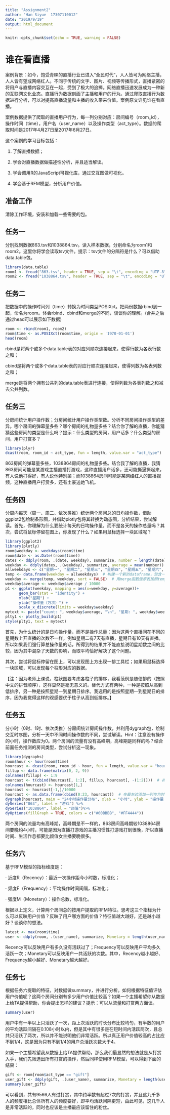 ```yaml
---
title: "Assignment2"
author: "Han Siyue  17307110012"
date: "2019/9/19"
output: html_document
---
```


```r
knitr::opts_chunk$set(echo = TRUE, warning = FALSE)
```

# 谁在看直播

案例背景：如今，饱受青睐的直播行业已进入“全民时代”，人人皆可为网络主播，人人皆有望成网络红人。不同于传统的文字、图片、视频等传播形式，直播紧密的将用户与直播内容交互在一起，受到了极大的追捧。网络直播迅速发展成为一种新的互联网文化业态。直播行为数据刻画了主播和用户的行为。通过爬取直播行为数据进行分析，可以对提高直播流量和主播的收入带来价值。案例原文详见谁在看直播。

案例数据提供了爬取的直播用户行为，每一列分别对应：房间编号（room_id），操作时间（time），用户名（user_name）以及操作类型（act_type）。数据的爬取时间是2017年4月27日至2017年6月27日。

这个案例的学习目标包括：

1. 了解直播数据；

2. 学会对直播数据做描述性分析，并且适当解读。

3. 学会调用R的JavaScript可视化库，通过交互图做可视化。

4. 学会基于RFM模型，分析用户价值。

## 准备工作

清除工作环境，安装和加载一些需要的包。

## 任务一

分别找到数据863.tsv和1038864.tsv。读入样本数据，分别命名为room1和room2。这里你将学会读取tsv文件。提示：tsv文件的分隔符是什么？可以借助data.table包。

```r
library(data.table)
room1 <- fread("863.tsv", header = TRUE, sep = "\t", encoding = "UTF-8")
room2 <- fread("1038864.tsv", header = TRUE, sep = "\t", encoding = "UTF-8")
```

## 任务二

把数据中的操作时间列（time）转换为时间类型POSIXct。把两份数据rbind到一起，命名为room。体会rbind、cbind和merge的不同，谈谈你的理解。(合并之后通过head可以展示如下数据)

```r
room <- rbind(room1, room2)
room$time <- as.POSIXct(room$time, origin = '1970-01-01')
head(room)
```

rbind是将两个或多个data.table表的对应列顺次连接起来，使得行数为各表行数之和；

cbind是将两个或多个data.table表的对应行顺次连接起来，使得列数为各表列数之和；

merge是将两个拥有公共列的data.table表进行连接，使得列数为各表列数之和减去公共列数。

## 任务三

分房间统计用户操作数；分房间统计用户操作类型数。分析不同房间操作类型的差异。哪个房间的弹幕量多些？哪个房间的礼物量多些？结合你了解的直播，你能猜猜这些房间的类型是什么吗？提示：什么类型的房间，用户话多？什么类型的房间，用户打赏多？

```r
library(plyr)
dcast(room, room_id ~ act_type, fun = length, value.var = "act_type")
```

863房间的弹幕量多些，1038864房间的礼物量多些。结合我了解的直播，我猜863房间可能是某游戏主播直播打游戏，这种直播用户话多，还可能撕逼撕起来，有人说他打得好，有人说他特别菜；而1038864房间可能是某网络红人的直播视频，这种直播用户打赏多，还有土豪送她飞机。

## 任务四

分周内每天（周一、周二、依次类推）统计两个房间总的日均操作数，借助ggplot2包绘制条形图，并借助plotly包将其转换为动态图，分析结果，尝试解读。首先，你理解为什么要统计每天的日均操作量，而不是各天的操作总量吗？其次，尝试将鼠标停留在图上，你发现了什么？如果用鼠标选择一块区域呢？

```r
library(ggplot2)
library(plotly)
room$weekday <- weekdays(room$time)
room$date <- as.Date((room$time))
dates <- ddply(room, .(date, weekday), summarize, number = length(date))  # 先按照日期计数操作数
weekday <- ddply(dates, .(weekday), summarize, average = mean(number))  # 然后按照星期几取日平均
allweekdays <- c("星期一", "星期二", "星期三", "星期四", "星期五", "星期六", "星期日")
temp <- data.frame(weekday = allweekdays)  # 构建一个新的dataframe，包含一列从星期一到星期日
weekday <- merge(temp, weekday, sort = FALSE)  # 用merge函数使原表按照temp的weekday列排序
weekday$average <- weekday$average / 10000
p1 <- ggplot(weekday, mapping = aes(x=weekday, y=average))+
      geom_bar(stat = "identity") + 
      xlab("星期") +
      ylab("操作量（万次）") +
      scale_x_discrete(limits = weekday$weekday)
mytext <- paste("count: ", weekday$average, "\n", "星期: ", weekday$weekday, "\n", "日均操作量/10000: ", weekday$average)  # 定义plotly图中每个柱子上标签显示的内容
plty1 <- plotly_build(p1)
style(plty1, text = mytext)
```

首先，为什么统计的是日均操作量，而不是操作总量：因为这两个直播间在不同的星期数上开直播的次数不一样，例如星期二有7天有直播，星期日有10天有直播。所以如果我们强行算总操作量的话，所得到的结果并不能直接说明星期数之间的比较，因为其中混杂了天数的影响，而取平均恰好解决了这个问题。

其次，尝试将鼠标停留在图上，可以发现图上方出现一排工具栏；如果用鼠标选择一块区域，可以发现每个柱形对应的数据。

【注：因为老师上课说，柱状图要考虑各柱子的排序，我看范例是随便排的（按照中文的拼音顺序），这样显然是毫无意义的。替代方式有两种，一种是按照从高到低排序，另一种是按照星期一到星期日排序。我选用的是按照星期一到星期日的排序，因为我觉得这样的观感要优于柱子从高到低排序。】

## 任务五

分小时（0时、1时、依次类推）分房间统计房间操作数，并利用dygraph包，绘制交互时序图，分析一天中不同时间操作数的不同，尝试解读。Hint：注意没有操作的小时，操作数应为0。两个房间的流量有没有高峰期，高峰期是同样的吗？结合前面任务推测的房间类型，尝试分析这一现象。

```r
library(dygraphs)
room$hour <- hour(room$time)
hourcast <- dcast(room, room_id ~ hour, fun = length, value.var = "hour")  # 分小时统计操作数
fillup <- data.frame(matrix(0, 2, 9))
colnames(fillup) <- 1:9
hourcast <- t(cbind(hourcast[, 1:2], fillup, hourcast[, -(1:2)]))  # 补齐没有操作的小时
colnames(hourcast) <- hourcast[1,]
hourcast <- hourcast[-1,]/10000
hourcast <- as.data.frame(cbind(0:23, hourcast))  # 在最左边添加一列作为时间序列
dygraph(hourcast, main = "24小时操作量分布", xlab = "小时", ylab = "操作量（万次）") %>%
dySeries("863", label = "游戏") %>%
dySeries("1038864", label = "颜值")%>%
dyOptions(fillGraph = TRUE, colors = c("#00BBBB", "#FF4444"))
```

两个房间的流量均有高峰期，高峰期是不一样的，863房间高峰期较1038864房间要晚约4小时，可能是因为直播打游戏的主播习惯性打游戏打到很晚，所以直播时间、生活作息都要比颜值女主播要晚很多。

## 任务六
基于RFM模型的指标维度是：

· 近度R（Recency）：最近一次操作距今小时数，标准化；

· 频度F（Frequency）：平均操作时间间隔，标准化；

· 强度M（Monetary）：操作总数，标准化。

根据以上定义，计算两个房间总的按用户提取的RFM特征。思考这三个指标为什么可以反映用户价值？反映了用户哪方面的价值？特征值越大越好，还是越小越好？谈谈你的想法。

```r
latest <- max(room$time)
user <- ddply(room, .(user_name), summarize, Monetary = length(user_name), Recency = as.numeric(difftime(latest, max(time), units = "hours")), Frequency = as.numeric(difftime(max(time), min(time), units = "hours") / (Monetary - 1)))
```

Recency可以反映用户有多久没有活跃过了；Frequency可以反映用户平均多久活跃一次；Monetary可以反映用户一共活跃的次数。其中，Recency越小越好、Frequency越小越好、Monetary越大越好。

## 任务七

根据任务六提取的特征，对数据做summary，并进行分析。如何根据特征值评估用户价值呢？这两个房间分别有多少用户价值比较高？如果一个主播希望你从数据上给TA提供帮助，你会提出怎样的建议？提示：可以从流量和打赏两方面谈。

```r
summary(user)
```

用户中有一半以上只活跃了一次，距上次活跃的时长分布比较均匀，有半数的用户的平均活跃间隔在0.108小时以内，但是其中有很多是在短时间内活跃两次，且总共只活跃了两次，所以并不能说明他们非常活跃。所以真正用户价值较高的占比应不到1/4，这是因为只有不到1/4的用户总活跃次数大于4。

如果一个主播希望我从数据上给TA提供帮助，那么我们最显然的想法就是从打赏入手，我们先筛选出所有打赏的操作，然后同样使用RFM模型，可以得到下面的结果：

```r
gift <- room[room$act_type == "gift"]
user_gift <- ddply(gift, .(user_name), summarize, Monetary = length(user_name), Recency = as.numeric(difftime(latest, max(time), units = "hours")), Frequency = as.numeric(difftime(max(time), min(time), units = "hours") / (Monetary - 1)))
summary(user_gift)
```

可以看到，共有9566人有过打赏，其中约半数有超过7次的打赏，并且这九千多人的频度相比总体所有人的频度要好，即平均活跃间隔更短，由此可见，这几千人是非常活跃的，同时也应该是主播最应该留住的粉丝。